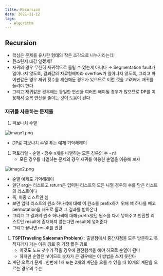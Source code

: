 ```yaml
---
title: Recursion
date: 2021-11-12
tags:
  - Algorithm
---
```


## Recursion

- 핵심은 문제를 유사한 형태의 작은 조각으로 나누기라는데
- 뭔소린지 대강 알겠제?
- 재귀의 경우 무한히 재귀적으로 돌릴 수 있는게 아니다 → Segmentation fault가 일어나지 않도록, 결과값의 자료형에따라 overflow가 일어나지 않도록, 그리고 파이썬같은 경우 재귀 횟수를 제한해둔 경우가 있으므로 이런 것을 고려해서 재귀를 돌려야 한다
- 그리고 재귀같은 경우에는 동일한 연산을 여러번 해야될 경우가 많으므로 DP를 이용해서 중복 연산을 줄이는 것이 도움이 된다

### 재귀를 사용하는 문제들

1. 피보나치 수열

![image1.png](image1.png)

- DP로 피보나치 수열 푸는 예제 기억해래이
1. 팩토리얼 - 순열 - 정수 n개를 나열하는 모든 경우의 수 - n!
    - 모든 경우를 나열하는 문제의 경우 재귀를 이용한 순열을 이용해 보자

![image2.png](image2.png)

- 순열 예제도 기억해래이
- 일단 arg는 리스트고 return은 입력된 리스트의 모든 나열 경우의 수를 담은 리스트의 리스트이다
- 즉, 이중 리스트인 셈
- 보면 입력 리스트의 원소 하나씩에 대해 이 원소를 prefix하기 위해 얘 하나를 빼고 permutation을 재귀로 돌려 그 결과를 받아온다
- 그리고 그 결과의 원소 하나씩에 대해 prefix했던 원소를 다시 넣어주고 반환할 리스트인 result에 존재하지 않는다면 result에 넣어준다
- 그리고 끝나면 result를 반환
1. **TSP(Traveling Salesman Problem)** : 출발점에서 중간지점을 모두 방문하고 목적지까지 가는 이동 경로 중 가장 짧은 경로
    - 이것도 노드 갯수가 적을 경우에 완전탐색을 해야 하므로 순열이 된다
    - 하지만 순열은 n!이므로 숫자가 큰 경우에는 이 방법을 쓰지 못한다
2. 계단 오르기 문제 : 한번에 1개 또는 2개의 계단을 오를 수 있을 때 10개의 계단을 오르는 경우의 수는
